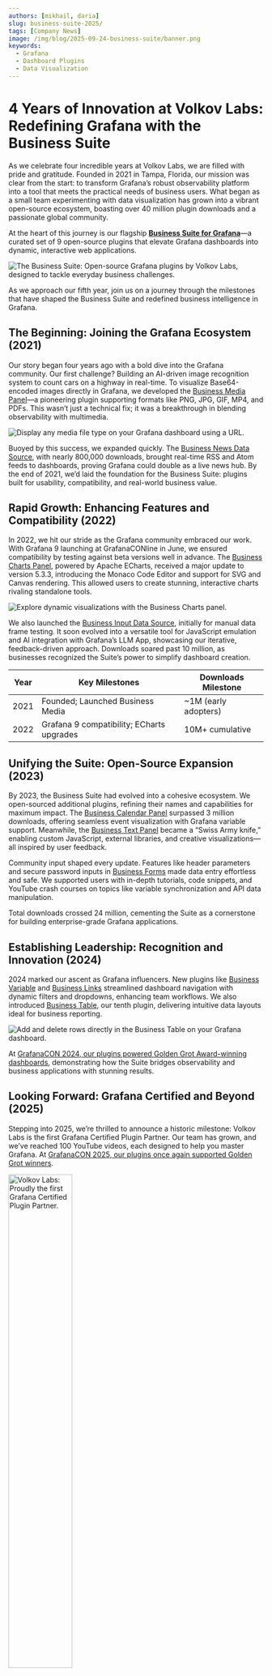 ```yaml
---
authors: [mikhail, daria]
slug: business-suite-2025/
tags: [Company News]
image: /img/blog/2025-09-24-business-suite/banner.png
keywords:
  - Grafana
  - Dashboard Plugins
  - Data Visualization
---
```



# 4 Years of Innovation at Volkov Labs: Redefining Grafana with the Business Suite

As we celebrate four incredible years at Volkov Labs, we are filled with pride and gratitude. Founded in 2021 in Tampa, Florida, our mission was clear from the start: to transform Grafana’s robust observability platform into a tool that meets the practical needs of business users. What began as a small team experimenting with data visualization has grown into a vibrant open-source ecosystem, boasting over 40 million plugin downloads and a passionate global community.

At the heart of this journey is our flagship **[Business Suite for Grafana](/plugins/)**—a curated set of 9 open-source plugins that elevate Grafana dashboards into dynamic, interactive web applications.

<Image
  src="/img/suite.png"
  title="The Business Suite: Open-source Grafana plugins by Volkov Labs, designed to tackle everyday business challenges."
/>

As we approach our fifth year, join us on a journey through the milestones that have shaped the Business Suite and redefined business intelligence in Grafana.

## The Beginning: Joining the Grafana Ecosystem (2021)

Our story began four years ago with a bold dive into the Grafana community. Our first challenge? Building an AI-driven image recognition system to count cars on a highway in real-time. To visualize Base64-encoded images directly in Grafana, we developed the [Business Media Panel](/plugins/business-media/)—a pioneering plugin supporting formats like PNG, JPG, GIF, MP4, and PDFs. This wasn’t just a technical fix; it was a breakthrough in blending observability with multimedia.

<Image
  title="Display any media file type on your Grafana dashboard using a URL."
  src="/img/blog/2024-09-06-business-media-6.1.0/video-link.gif"
/>

Buoyed by this success, we expanded quickly. The [Business News Data Source](/plugins/business-news/), with nearly 800,000 downloads, brought real-time RSS and Atom feeds to dashboards, proving Grafana could double as a live news hub. By the end of 2021, we’d laid the foundation for the Business Suite: plugins built for usability, compatibility, and real-world business value.

## Rapid Growth: Enhancing Features and Compatibility (2022)

In 2022, we hit our stride as the Grafana community embraced our work. With Grafana 9 launching at GrafanaCONline in June, we ensured compatibility by testing against beta versions well in advance. The [Business Charts Panel](/plugins/business-charts/), powered by Apache ECharts, received a major update to version 5.3.3, introducing the Monaco Code Editor and support for SVG and Canvas rendering. This allowed users to create stunning, interactive charts rivaling standalone tools.

<Image
  title="Explore dynamic visualizations with the Business Charts panel."
  src="/img/plugins/business-charts/business-charts.gif"
/>

We also launched the [Business Input Data Source](/plugins/business-input/), initially for manual data frame testing. It soon evolved into a versatile tool for JavaScript emulation and AI integration with Grafana’s LLM App, showcasing our iterative, feedback-driven approach. Downloads soared past 10 million, as businesses recognized the Suite’s power to simplify dashboard creation.

| Year | Key Milestones                            | Downloads Milestone  |
| ---- | ----------------------------------------- | -------------------- |
| 2021 | Founded; Launched Business Media          | ~1M (early adopters) |
| 2022 | Grafana 9 compatibility; ECharts upgrades | 10M+ cumulative      |

## Unifying the Suite: Open-Source Expansion (2023)

By 2023, the Business Suite had evolved into a cohesive ecosystem. We open-sourced additional plugins, refining their names and capabilities for maximum impact. The [Business Calendar Panel](/plugins/business-calendar/) surpassed 3 million downloads, offering seamless event visualization with Grafana variable support. Meanwhile, the [Business Text Panel](/plugins/business-text/) became a “Swiss Army knife,” enabling custom JavaScript, external libraries, and creative visualizations—all inspired by user feedback.

<Youtube
  id="UVMysEjouNo"
  title="Business Text Panel for Grafana: Key Features in Version 5.0.0"
/>

Community input shaped every update. Features like header parameters and secure password inputs in [Business Forms](/plugins/business-forms/) made data entry effortless and safe. We supported users with in-depth tutorials, code snippets, and YouTube crash courses on topics like variable synchronization and API data manipulation.

<Youtube
  id="V4Sza0uDQNs"
  title="File Uploads Made Easy with Grafana Dashboards"
/>

Total downloads crossed 24 million, cementing the Suite as a cornerstone for building enterprise-grade Grafana applications.

## Establishing Leadership: Recognition and Innovation (2024)

2024 marked our ascent as Grafana influencers. New plugins like [Business Variable](/plugins/business-variable/) and [Business Links](/plugins/business-links/) streamlined dashboard navigation with dynamic filters and dropdowns, enhancing team workflows. We also introduced [Business Table](/plugins/business-table/), our tenth plugin, delivering intuitive data layouts ideal for business reporting.

<Image
  title="Add and delete rows directly in the Business Table on your Grafana dashboard."
  src="/img/blog/2024-12-04-business-table-1.9.0/table-add-delete-row.gif"
/>

At [GrafanaCON 2024, our plugins powered Golden Grot Award-winning dashboards](/blog/grafanacon-2024), demonstrating how the Suite bridges observability and business applications with stunning results.

## Looking Forward: Grafana Certified and Beyond (2025)

Stepping into 2025, we’re thrilled to announce a historic milestone: Volkov Labs is the first Grafana Certified Plugin Partner. Our team has grown, and we’ve reached 100 YouTube videos, each designed to help you master Grafana. At [GrafanaCON 2025, our plugins once again supported Golden Grot winners](/blog/golden-grot-2025/).

<Image
  title="Volkov Labs: Proudly the first Grafana Certified Plugin Partner."
  src="/img/index/partner-badge.png"
  width="50%"
/>

What’s next? We’re exploring deeper AI integrations with full compatibility for Grafana 12 already secured. The Business Suite is ready to empower millions more users in the years ahead.

## A Heartfelt Thank You

Four years of innovation wouldn’t have been possible without _you_—our incredible community. Your GitHub issues, YouTube comments, and shared dashboards have shaped every feature and line of code. From 1 million downloads in our first year to over 40 million today, you’ve helped turn our vision into an industry standard.

<Image
  title="Celebrating 42 million downloads on our release dashboard."
  src="/img/blog/2025-09-24-business-suite/release.png"
/>

Ready to transform your Grafana experience? Explore the [Business Suite](/plugins/), dive into our [GitHub organization](https://github.com/VolkovLabs), or check out our latest [tutorials on YouTube](https://www.youtube.com/@volkovlabs). Together, let’s keep pushing the boundaries of what Grafana can do.

<Feedback />
